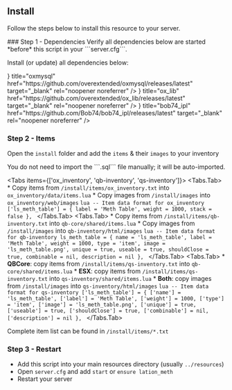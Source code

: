 
## Install

Follow the steps below to install this resource to your server.
 
<Steps>
### Step 1 - Dependencies
 
<Callout type="warning" emoji="⚠️">
    Verify all dependencies below are started *before* this script in your ```server.cfg```.
</Callout>

Install (or update) all dependencies below:

<Cards>
  <Cards.Card
    icon={<OpenInNew/>}
    title="oxmysql"
    href="https://github.com/overextended/oxmysql/releases/latest"
    target="_blank"
    rel="noopener noreferrer"
  />
  <Cards.Card
    icon={<OpenInNew/>}
    title="ox_lib"
    href="https://github.com/overextended/ox_lib/releases/latest"
    target="_blank"
    rel="noopener noreferrer"
  />
    <Cards.Card
    icon={<OpenInNew/>}
    title="bob74_ipl"
    href="https://github.com/Bob74/bob74_ipl/releases/latest"
    target="_blank"
    rel="noopener noreferrer"
  />
</Cards>
 
### Step 2 - Items
 
Open the ```install``` folder and add the ```items``` & their ```images``` to your inventory

<Callout type="info" emoji="ℹ️">
    You do not need to import the ```.sql``` file manually; it will be auto-imported.
</Callout>

<Tabs items={['ox_inventory', 'qb-inventory', 'qs-inventory']}>
  <Tabs.Tab>
    * Copy items from ```/install/items/ox_inventory.txt``` into ```ox_inventory/data/items.lua```
    * Copy images from ```/install/images``` into ```ox_inventory/web/images```
    ```lua
    -- Item data format for ox_inventory
    ['ls_meth_table'] = {
        label = 'Meth Table',
        weight = 1000,
        stack = false
    },
    ```
  </Tabs.Tab>
  <Tabs.Tab>
    * Copy items from ```/install/items/qb-inventory.txt``` into ```qb-core/shared/items.lua```
    * Copy images from ```/install/images``` into ```qb-inventory/html/images```
    ```lua
    -- Item data format for qb-inventory
    ls_meth_table = { name = 'ls_meth_table', label = 'Meth Table', weight = 1000, type = 'item', image = 'ls_meth_table.png', unique = true, useable = true, shouldClose = true, combinable = nil, description = nil },
    ```
  </Tabs.Tab>
  <Tabs.Tab>
    * **QBCore**: copy items from ```/install/items/qs-inventory.txt``` into ```qb-core/shared/items.lua```
    * **ESX**: copy items from ```/install/items/qs-inventory.txt``` into ```qs-inventory/shared/items.lua```
    * **Both**: copy images from ```/install/images``` into ```qs-inventory/html/images```
    ```lua
    -- Item data format for qs-inventory
    ['ls_meth_table'] = {
        ['name'] = 'ls_meth_table',
        ['label'] = 'Meth Table',
        ['weight'] = 1000,
        ['type'] = 'item',
        ['image'] = 'ls_meth_table.png',
        ['unique'] = true,
        ['useable'] = true,
        ['shouldClose'] = true,
        ['combinable'] = nil,
        ['description'] = nil
    },
    ```
  </Tabs.Tab>
</Tabs>

Complete item list can be found in ```/install/items/*.txt```

### Step 3 - Restart

* Add this script into your main resources directory (usually ```../resources```)
* Open ```server.cfg``` and add ```start``` or ```ensure lation_meth```
* Restart your server

</Steps>